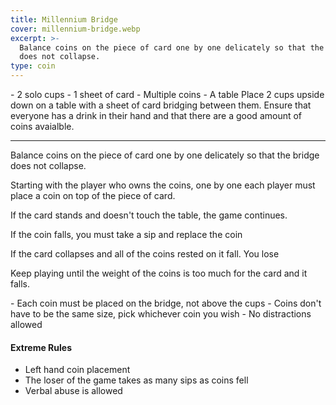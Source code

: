 ```yaml
---
title: Millennium Bridge
cover: millennium-bridge.webp
excerpt: >-
  Balance coins on the piece of card one by one delicately so that the bridge
  does not collapse.
type: coin
---
```


<GameHero
  cover="/BeerGoggleGames/images/millennium-bridge.webp"
  alt="Millennium Bridge"
/>

<GameSection title="Equipment" icon="/BeerGoggleGames/images/liquor.webp">
-   2 solo cups
-   1 sheet of card
-   Multiple coins
-   A table
</GameSection>

<GameSection title="Setup" icon="/BeerGoggleGames/images/settings.webp">
Place 2 cups upside down on a table with a sheet of card bridging between them. Ensure that everyone has a drink in their hand and that there are a good amount of coins avaialble.

* * *
</GameSection>

<GameSection title="Aim of the Game" icon="/BeerGoggleGames/images/target.webp">
<p>Balance coins on the piece of card one by one delicately so that the bridge does not collapse.</p>
</GameSection>

<GameSection title="How to Play" icon="/BeerGoggleGames/images/question.webp">
Starting with the player who owns the coins, one by one each player must place a coin on top of the piece of card.

If the card stands and doesn't touch the table, the game continues.

If the coin falls, you must take a sip and replace the coin

If the card collapses and all of the coins rested on it fall. You lose

Keep playing until the weight of the coins is too much for the card and it falls.
</GameSection>

<GameSection title="Rules" icon="/BeerGoggleGames/images/rules.webp">
-   Each coin must be placed on the bridge, not above the cups
-   Coins don't have to be the same size, pick whichever coin you wish
-   No distractions allowed
</GameSection>

<GameSection title="Special Edition" icon="/BeerGoggleGames/images/special.webp">

<h4>Extreme Rules</h4>

-   Left hand coin placement
-   The loser of the game takes as many sips as coins fell
-   Verbal abuse is allowed
</GameSection>

<ShareButtons title="Millennium Bridge" />

<FeedbackCard>
</FeedbackCard>
